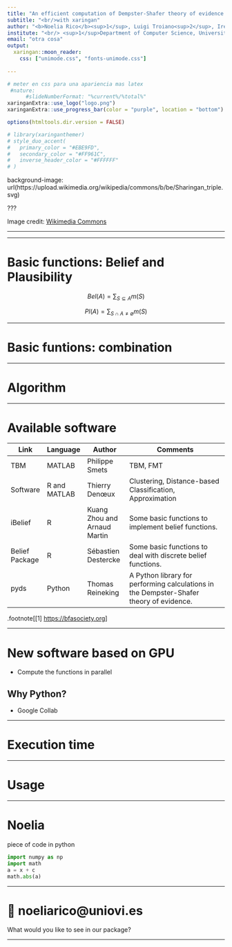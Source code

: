 ```yaml
---
title: "An efficient computation of Dempster-Shafer theory of evidence based on native GPU implementation 💻"
subtitle: "<br/>with xaringan"
author: "<b>Noelia Rico</b><sup>1</sup>, Luigi Troiano<sup>2</sup>, Irene Díaz<sup>1</sup>"
institute: "<br/> <sup>1</sup>Department of Computer Science, University of Oviedo, Spain <br/> <sup>2</sup>University of Salerno, Italy"
email: "otra cosa"
output:
  xaringan::moon_reader:
    css: ["unimode.css", "fonts-unimode.css"]
   
---
```


```r
# meter en css para una apariencia mas latex
 #nature:
      #slideNumberFormat: "%current%/%total%"
xaringanExtra::use_logo("logo.png")
xaringanExtra::use_progress_bar(color = "purple", location = "bottom")
```


```r
options(htmltools.dir.version = FALSE)
```

```r
# library(xaringanthemer)
# style_duo_accent(
#   primary_color = "#EBE9FD",
#   secondary_color = "#FF961C",
#   inverse_header_color = "#FFFFFF"
# )
```

background-image: url(https://upload.wikimedia.org/wikipedia/commons/b/be/Sharingan_triple.svg)

???

Image credit: [Wikimedia Commons](https://commons.wikimedia.org/wiki/File:Sharingan_triple.svg)

---


---

# Basic functions: Belief and Plausibility

$$Bel(A)=\sum_{S\subseteq A} m(S)$$

$$Pl(A)=\sum_{S \cap A \neq \emptyset} m(S)$$

---

# Basic funtions: combination

---

# Algorithm

---

# Available software

| Link           | Language     | Author                       | Comments                                                                                |
|----------------|--------------|------------------------------|-----------------------------------------------------------------------------------------|
| TBM            | MATLAB       | Philippe Smets               | TBM, FMT                                                                                |
| Software       | R and MATLAB | Thierry Denœux               | Clustering, Distance-based Classification, Approximation                                |
| iBelief        | R            | Kuang Zhou and Arnaud Martin | Some basic functions to implement belief functions.                                     |
| Belief Package | R            | Sébastien Destercke          | Some basic functions to deal with discrete belief functions.                            |
| pyds           | Python       | Thomas Reineking             | A Python library for performing calculations in the Dempster-Shafer theory of evidence. |

.footnote[[1] [https://bfasociety.org](https://bfasociety.org)]

---

# New software based on GPU

- Compute the functions in parallel

## Why Python?

- Google Collab

---

# Execution time

---

# Usage

---

# Noelia

piece of code in python

```python
import numpy as np
import math
a = x + c
math.abs(a)
```

---

# 📨 noeliarico@uniovi.es

What would you like to see in our package?

---